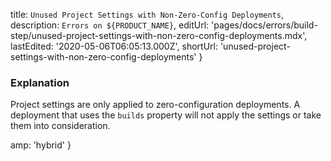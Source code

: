 
  title: `Unused Project Settings with Non-Zero-Config Deployments`,
  description: `Errors on ${PRODUCT_NAME}`,
  editUrl:
    'pages/docs/errors/build-step/unused-project-settings-with-non-zero-config-deployments.mdx',
  lastEdited: '2020-05-06T06:05:13.000Z',
  shortUrl: 'unused-project-settings-with-non-zero-config-deployments'
}

### Explanation

Project settings are only applied to zero-configuration deployments. A deployment that uses the `builds` property will not apply the settings or take them into consideration.


  amp: 'hybrid'
}
